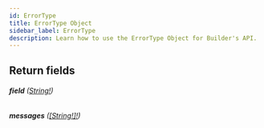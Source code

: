 ```yaml
---
id: ErrorType
title: ErrorType Object
sidebar_label: ErrorType
description: Learn how to use the ErrorType Object for Builder's API.
---
```


## Return fields

###### <b>field</b> ([String!](/composer/builder/api/schema/scalar/String.mdx))

###### <b>messages</b> ([[String!]!](/composer/builder/api/schema/scalar/String.mdx))
